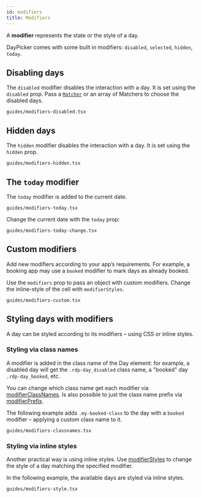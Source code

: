 ```yaml
---
id: modifiers
title: Modifiers
---
```


A **modifier** represents the state or the style of a day.

DayPicker comes with some built in modifiers: `disabled`, `selected`, `hidden`,
`today`.

## Disabling days

The `disabled` modifier disables the interaction with a day. It is set using the
`disabled` prop. Pass a [`Matcher`](/api/types/matcher) or an array of Matchers
to choose the disabled days.

```include
guides/modifiers-disabled.tsx
```

## Hidden days

The `hidden` modifier disables the interaction with a day. It is set using the `hidden` prop.

```include
guides/modifiers-hidden.tsx
```

## The `today` modifier

The `today` modifier is added to the current date.

```include
guides/modifiers-today.tsx
```

Change the current date with the `today` prop:

```include
guides/modifiers-today-change.tsx
```

## Custom modifiers

Add new modifiers according to your app’s requirements. For example, a booking
app may use a `booked` modifier to mark days as already booked.

Use the `modifiers` prop to pass an object with custom modifiers. Change the
inline-style of the cell with `modifierStyles`.

```include
guides/modifiers-custom.tsx
```

## Styling days with modifiers

A day can be styled according to its modifiers – using CSS or inline
styles.

### Styling via class names

A modifier is added in the class name of the Day element: for example, a disabled day will get the `.rdp-day_disabled` class name,
a "booked" day `.rdp-day_booked`, etc.

You can change which class name get each modifier via
[modifierClassNames](/api/interfaces/daypickerbase#modifiersclassnames). Is also
possible to just the class name prefix via
[modifierPrefix](/api/interfaces/daypickerbase#modifierPrefix).

The following example adds `.my-booked-class` to the day with a `booked` modifier – applying a custom class name to it.

```include
guides/modifiers-classnames.tsx
```

### Styling via inline styles

Another practical way is using inline styles. Use
[modifierStyles](/api/interfaces/daypickerbase#modifierstyles) to change the
style of a day matching the specified modifier.

In the following example, the available days are styled via inline styles.

```include
guides/modifiers-style.tsx
```

